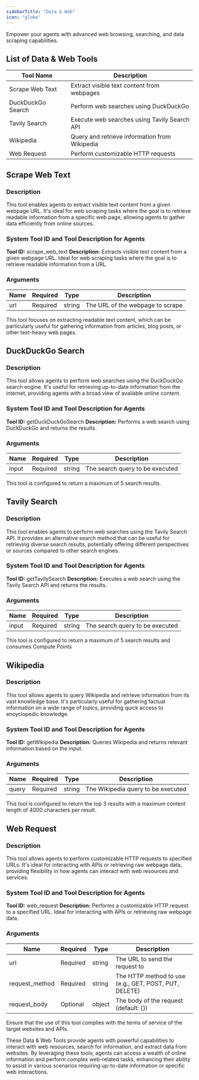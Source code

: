 ```yaml
---
sidebarTitle: "Data & Web"
icon: "globe"
---
```


Empower your agents with advanced web browsing, searching, and data scraping capabilities.

## List of Data & Web Tools

| Tool Name         | Description                                   |
| ----------------- | --------------------------------------------- |
| Scrape Web Text   | Extract visible text content from webpages    |
| DuckDuckGo Search | Perform web searches using DuckDuckGo         |
| Tavily Search     | Execute web searches using Tavily Search API  |
| Wikipedia         | Query and retrieve information from Wikipedia |
| Web Request       | Perform customizable HTTP requests            |

## Scrape Web Text

### Description

This tool enables agents to extract visible text content from a given webpage URL. It's ideal for web scraping tasks where the goal is to retrieve readable information from a specific web page, allowing agents to gather data efficiently from online sources.

### System Tool ID and Tool Description for Agents

**Tool ID:** scrape_web_text
**Description:** Extracts visible text content from a given webpage URL. Ideal for web scraping tasks where the goal is to retrieve readable information from a URL.

### Arguments

| Name | Required | Type   | Description                      |
| ---- | -------- | ------ | -------------------------------- |
| url  | Required | string | The URL of the webpage to scrape |

<Note>
  This tool focuses on extracting readable text content, which can be
  particularly useful for gathering information from articles, blog posts, or
  other text-heavy web pages.
</Note>

## DuckDuckGo Search

### Description

This tool allows agents to perform web searches using the DuckDuckGo search engine. It's useful for retrieving up-to-date information from the internet, providing agents with a broad view of available online content.

### System Tool ID and Tool Description for Agents

**Tool ID:** getDuckDuckGoSearch
**Description:** Performs a web search using DuckDuckGo and returns the results.

### Arguments

| Name  | Required | Type   | Description                     |
| ----- | -------- | ------ | ------------------------------- |
| input | Required | string | The search query to be executed |

<Note>This tool is configured to return a maximum of 5 search results.</Note>

## Tavily Search

### Description

This tool enables agents to perform web searches using the Tavily Search API. It provides an alternative search method that can be useful for retrieving diverse search results, potentially offering different perspectives or sources compared to other search engines.

### System Tool ID and Tool Description for Agents

**Tool ID:** getTavilySearch
**Description:** Executes a web search using the Tavily Search API and returns the results.

### Arguments

| Name  | Required | Type   | Description                     |
| ----- | -------- | ------ | ------------------------------- |
| input | Required | string | The search query to be executed |

<Note>
  This tool is configured to return a maximum of 5 search results and consumes
  Compute Points
</Note>

## Wikipedia

### Description

This tool allows agents to query Wikipedia and retrieve information from its vast knowledge base. It's particularly useful for gathering factual information on a wide range of topics, providing quick access to encyclopedic knowledge.

### System Tool ID and Tool Description for Agents

**Tool ID:** getWikipedia
**Description:** Queries Wikipedia and returns relevant information based on the input.

### Arguments

| Name  | Required | Type   | Description                        |
| ----- | -------- | ------ | ---------------------------------- |
| query | Required | string | The Wikipedia query to be executed |

<Note>
  This tool is configured to return the top 3 results with a maximum content
  length of 4000 characters per result.
</Note>

## Web Request

### Description

This tool allows agents to perform customizable HTTP requests to specified URLs. It's ideal for interacting with APIs or retrieving raw webpage data, providing flexibility in how agents can interact with web resources and services.

### System Tool ID and Tool Description for Agents

**Tool ID:** web_request
**Description:** Performs a customizable HTTP request to a specified URL. Ideal for interacting with APIs or retrieving raw webpage data.

### Arguments

| Name           | Required | Type   | Description                                           |
| -------------- | -------- | ------ | ----------------------------------------------------- |
| url            | Required | string | The URL to send the request to                        |
| request_method | Required | string | The HTTP method to use (e.g., GET, POST, PUT, DELETE) |
| request_body   | Optional | object | The body of the request (default: {})                 |

<Warning>
  Ensure that the use of this tool complies with the terms of service of the
  target websites and APIs.
</Warning>

These Data & Web Tools provide agents with powerful capabilities to interact with web resources, search for information, and extract data from websites. By leveraging these tools, agents can access a wealth of online information and perform complex web-related tasks, enhancing their ability to assist in various scenarios requiring up-to-date information or specific web interactions.

